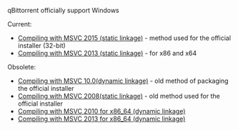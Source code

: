 qBittorrent officially support Windows

Current:
* [[Compiling with MSVC 2015 (static linkage)]] - method used for the official installer (32-bit)
* [[Compiling with MSVC 2013 (static linkage)]] - for x86 and x64

Obsolete:
* [[Compiling with MSVC 10.0(dynamic linkage)]] - old method of packaging the official installer
* [[Compiling with MSVC 2008(static linkage)]] - old method used for the official installer
* [[Compiling with MSVC 2010 for x86_64 (dynamic linkage)]]
* [[Compiling with MSVC 2013 for x86_64 (dynamic linkage)]]
